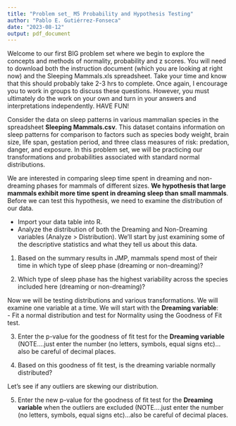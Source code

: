 ```yaml
---
title: "Problem set_ M5 Probability and Hypothesis Testing"
author: "Pablo E. Gutiérrez-Fonseca"
date: "2023-08-12"
output: pdf_document
---
```


Welcome to our first BIG problem set where we begin to explore the concepts and methods of
normality, probability and z scores. You will need to download both the instruction document (which you are looking at right now) and the Sleeping Mammals.xls spreadsheet. Take your time and know that this should probably take 2-3 hrs to complete. Once again, I encourage you to work in groups to discuss these questions. However, you must ultimately do the work on your own and turn in your answers and interpretations independently. HAVE FUN!

Consider the data on sleep patterns in various mammalian species in the spreadsheet **Sleeping Mammals.csv**. This dataset contains information on sleep patterns for comparison to factors such as species body weight, brain size, life span, gestation period, and three class measures of risk: predation, danger, and exposure. In this problem set, we will be practicing our transformations and probabilities associated with standard normal distributions.

We are interested in comparing sleep time spent in dreaming and non-dreaming phases for mammals of different sizes. **We hypothesis that large mammals exhibit more time spent in dreaming sleep than small mammals**. Before we can test this hypothesis, we need to examine the distribution of our data.

- Import your data table into R.
- Analyze the distribution of both the Dreaming and Non-Dreaming variables (Analyze >
Distribution). We’ll start by just examining some of the descriptive statistics and what they tell us about this data.

1. Based on the summary results in JMP, mammals spend most of their time in which type of
sleep phase (dreaming or non-dreaming)?  

2. Which type of sleep phase has the highest variability across the species included here
(dreaming or non-dreaming)?  


Now we will be testing distributions and various transformations. We will examine one variable at a time. We will start with the **Dreaming variable**:  
- Fit a normal distribution and test for Normality using the Goodness of Fit test.

3. Enter the p-value for the goodness of fit test for the **Dreaming variable** (NOTE….just enter the number (no letters, symbols, equal signs etc)…also be careful of decimal places.  

4. Based on this goodness of fit test, is the dreaming variable normally distributed?  

Let’s see if any outliers are skewing our distribution.  

5. Enter the new p-value for the goodness of fit test for the **Dreaming variable** when the outliers are excluded (NOTE….just enter the number (no letters, symbols, equal signs
etc)…also be careful of decimal places.
